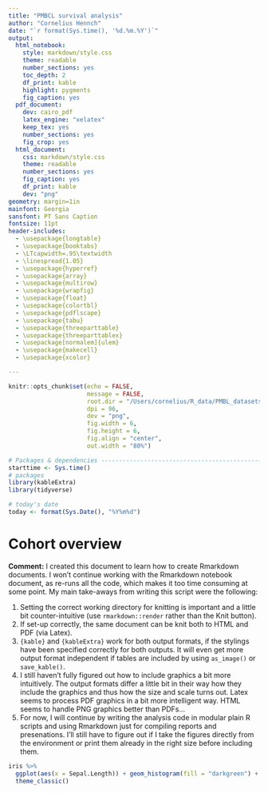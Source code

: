 ```yaml
---
title: "PMBCL survival analysis"
author: "Cornelius Hennch"
date: "`r format(Sys.time(), '%d.%m.%Y')`"
output:
  html_notebook:
    style: markdown/style.css
    theme: readable
    number_sections: yes
    toc_depth: 2
    df_print: kable
    highlight: pygments
    fig_caption: yes
  pdf_document:
    dev: cairo_pdf
    latex_engine: "xelatex"
    keep_tex: yes
    number_sections: yes
    fig_crop: yes
  html_document:
    css: markdown/style.css
    theme: readable
    number_sections: yes
    fig_caption: yes
    df_print: kable
    dev: "png"
geometry: margin=1in
mainfont: Georgia
sansfont: PT Sans Caption
fontsize: 11pt
header-includes:
  - \usepackage{longtable}
  - \usepackage{booktabs}
  - \LTcapwidth=.95\textwidth
  - \linespread{1.05}
  - \usepackage{hyperref}
  - \usepackage{array}
  - \usepackage{multirow}
  - \usepackage{wrapfig}
  - \usepackage{float}
  - \usepackage{colortbl}
  - \usepackage{pdflscape}
  - \usepackage{tabu}
  - \usepackage{threeparttable}
  - \usepackage{threeparttablex}
  - \usepackage[normalem]{ulem}
  - \usepackage{makecell}
  - \usepackage{xcolor}

---
```



```r
knitr::opts_chunk$set(echo = FALSE, 
                      message = FALSE,
                      root.dir = "/Users/cornelius/R_data/PMBL_datasets/PMBL_survival_analysis",
                      dpi = 96,
                      dev = "png",
                      fig.width = 6,
                      fig.height = 6,
                      fig.align = "center",
                      out.width = "80%")
```


```r

# Packages & dependencies -------------------------------------------------------------------
starttime <- Sys.time()
# packages
library(kableExtra)
library(tidyverse)

# today's date
today <- format(Sys.Date(), "%Y%m%d")

```

# Cohort overview

**Comment:** 
I created this document to learn how to create Rmarkdown documents. I won't continue working with the Rmarkdown notebook document, as re-runs all the code, which makes it too time consuming at some point. My main take-aways from writing this script were the following:

1. Setting the correct working directory for knitting is important and a little bit counter-intuitive (use `rmarkdown::render` rather than the Knit button). 
2. If set-up correctly, the same document can be knit both to HTML and PDF (via Latex). 
3. `{kable}` and `{kableExtra}` work for both output formats, if the stylings have been specified correctly for both outputs. It will even get more output format independent if tables are included by using `as_image()` or `save_kable()`. 
4. I still haven't fully figured out how to include graphics a bit more intuitively. The output formats differ a little bit in their way how they include the graphics and thus how the size and scale turns out. Latex seems to process PDF graphics in a bit more intelligent way. HTML seems to handle PNG graphics better than PDFs...
5. For now, I will continue by writing the analysis code in modular plain R scripts and using Rmarkdown just for compiling reports and presenations. I'll still have to figure out if I take the figures directly from the environment or print them already in the right size before including them.

<!--- ![PMBCL cohort overview](../markdown/figures/PMBL_sample_flowchart.png) --->

```r

iris %>% 
  ggplot(aes(x = Sepal.Length)) + geom_histogram(fill = "darkgreen") +
  theme_classic()

```

